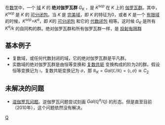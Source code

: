 在[[数学|数学]]中，一个 [[域_(数学)|域]] ''K'' 的 '''绝对伽罗瓦群''' ''G<sub>K</sub>'' ，是 ''K<sup>sep</sup>'' 在 ''K'' 上的 [[伽罗瓦群|伽罗瓦群]]。其中，''K<sup>sep</sup>'' 是 ''K'' 的 [[可分闭包|可分闭包]]。当 ''K'' 是 [[完美域|完美域]]，即 ''K'' 的特征为0，或者 ''K'' 是一个 [[有限域|有限域]] 的时候，''K<sup>sep</sup>=K<sup>a</sup>''，即 ''K''的 [[可分闭包|可分闭包]] 和它的 [[代数闭包|代数闭包]] 相等。这时候 ''G<sub>K</sub>'' 是所有 ''K<sup>a</sup>/k'' 的自同构的群。绝对伽罗瓦群和所有伽罗瓦群一样，是 [[投射有限群|投射有限群]]

== 基本例子 ==
* 复数域，或任何代数封闭的域，它的绝对伽罗瓦群是平凡群。
* 实数域的绝对伽罗瓦群是由恒等变换和 [[复数共轭|复数共轭]] 变换构成的阶为2的群。假设恒等变换记为 <math>\imath</math>，复数共轭变换记为 <math>\sigma</math>，那 <math>\mathbb{R}_K=Gal(\mathbb{C}/\mathbb{R})=\{\imath,\sigma\}\cong C_2</math>

== 未解决的问题 ==
* [[逆伽罗瓦问题|逆伽罗瓦问题]]。逆伽罗瓦问题尝试刻画 <math>Gal(\mathbb{Q}^a/\mathbb{Q})</math> 的形态。但是直至目前（2010年），这个问题依然没有解决。

[[Category:伽罗瓦理论|Q]]